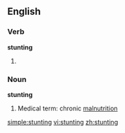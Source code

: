 ==English==

===Verb===
'''stunting'''

# {{present participle of|[[stunt]]}}

===Noun===
'''stunting'''

# Medical term: chronic [[malnutrition]]

[[simple:stunting]]
[[vi:stunting]]
[[zh:stunting]]